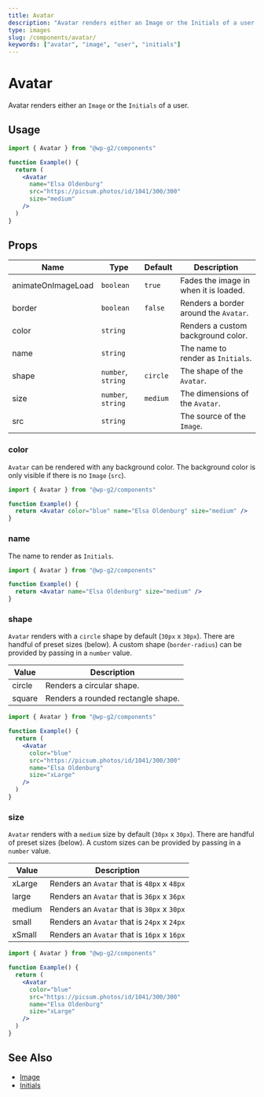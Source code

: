 ```yaml
---
title: Avatar
description: "Avatar renders either an Image or the Initials of a user."
type: images
slug: /components/avatar/
keywords: ["avatar", "image", "user", "initials"]
---
```


# Avatar

Avatar renders either an `Image` or the `Initials` of a user.

## Usage

```jsx live
import { Avatar } from "@wp-g2/components"

function Example() {
  return (
    <Avatar
      name="Elsa Oldenburg"
      src="https://picsum.photos/id/1041/300/300"
      size="medium"
    />
  )
}
```

## Props

| Name               | Type               | Default  | Description                           |
| ------------------ | ------------------ | -------- | ------------------------------------- |
| animateOnImageLoad | `boolean`          | `true`   | Fades the image in when it is loaded. |
| border             | `boolean`          | `false`  | Renders a border around the `Avatar`. |
| color              | `string`           |          | Renders a custom background color.    |
| name               | `string`           |          | The name to render as `Initials`.     |
| shape              | `number`, `string` | `circle` | The shape of the `Avatar`.            |
| size               | `number`, `string` | `medium` | The dimensions of the `Avatar`.       |
| src                | `string`           |          | The source of the `Image`.            |

### color

`Avatar` can be rendered with any background color. The background color is only visible if there is no `Image` (`src`).

```jsx live
import { Avatar } from "@wp-g2/components"

function Example() {
  return <Avatar color="blue" name="Elsa Oldenburg" size="medium" />
}
```

### name

The name to render as `Initials`.

```jsx live
import { Avatar } from "@wp-g2/components"

function Example() {
  return <Avatar name="Elsa Oldenburg" size="medium" />
}
```

### shape

`Avatar` renders with a `circle` shape by default (`30px` x `30px`). There are handful of preset sizes (below). A custom shape (`border-radius`) can be provided by passing in a `number` value.

| Value  | Description                        |
| ------ | ---------------------------------- |
| circle | Renders a circular shape.          |
| square | Renders a rounded rectangle shape. |

```jsx live
import { Avatar } from "@wp-g2/components"

function Example() {
  return (
    <Avatar
      color="blue"
      src="https://picsum.photos/id/1041/300/300"
      name="Elsa Oldenburg"
      size="xLarge"
    />
  )
}
```

### size

`Avatar` renders with a `medium` size by default (`30px` x `30px`). There are handful of preset sizes (below). A custom sizes can be provided by passing in a `number` value.

| Value  | Description                                 |
| ------ | ------------------------------------------- |
| xLarge | Renders an `Avatar` that is `48px` x `48px` |
| large  | Renders an `Avatar` that is `36px` x `36px` |
| medium | Renders an `Avatar` that is `30px` x `30px` |
| small  | Renders an `Avatar` that is `24px` x `24px` |
| xSmall | Renders an `Avatar` that is `16px` x `16px` |

```jsx live
import { Avatar } from "@wp-g2/components"

function Example() {
  return (
    <Avatar
      color="blue"
      src="https://picsum.photos/id/1041/300/300"
      name="Elsa Oldenburg"
      size="xLarge"
    />
  )
}
```

## See Also

- [Image](/components/image/)
- [Initials](/components/initials/)
